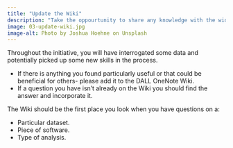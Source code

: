 ```yaml
---
title: "Update the Wiki"
description: "Take the oppourtunity to share any knowledge with the wider team."
image: 03-update-wiki.jpg
image-alt: Photo by Joshua Hoehne on Unsplash
---
```

  
Throughout the initiative, you will have interrogated some data and potentially picked up some new skills in the process.

- If there is anything you found particularly useful or that could be beneficial for others- please add it to the DALL OneNote Wiki.
- If a question you have isn't already on the Wiki you should find the answer and incorporate it.

The Wiki should be the first place you look when you have questions on a:

- Particular dataset.
- Piece of software.
- Type of analysis.
